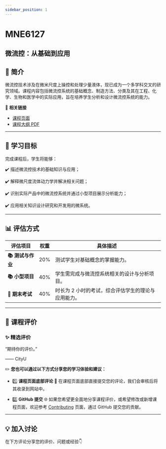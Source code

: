 ```yaml
---
sidebar_position: 1
---
```


# MNE6127
## 微流控：从基础到应用

## **📘 简介**
微流控技术涉及在微米尺度上操控和处理少量液体，现已成为一个多学科交叉的研究领域。课程内容包括微流控系统的基础概念、制造方法、分类及其在工程、化学、生物和医学中的实际应用，旨在培养学生分析和设计微流控系统的能力。

🔗 **相关链接**
- [课程页面](https://www.cityu.edu.hk/catalogue/pg/202526/course/MNE6127.htm)
- [课程大纲 PDF](https://www.cityu.edu.hk/catalogue/pg/202526/course/MNE6127.pdf)

---

## **🎯 学习目标**

完成课程后，学生将能够：

✔️ 描述微流控技术的基础知识与应用；

✔️ 解释微尺度流体动力学并解决相关问题；

✔️ 识别实际产品中的微流控系统并通过小型项目展示分析能力；

✔️ 应用相关知识设计研究和开发用的微系统。

---

## **📊 评估方式**

| **评估项目**          | **权重** | **具体描述**                                                                                       |
|----------------------|---------|---------------------------------------------------------------------------------------------------|
| **📚 测试与作业**      | 20%     | 测试学生对基础概念的掌握能力。                                                                     |
| **📚 小型项目**        | 40%     | 学生需完成与微流控系统相关的设计与分析项目。                                                       |
| **📖 期末考试**        | 40%     | 时长为 2 小时的考试，综合评估学生的理论与应用能力。                                               |

---

## **💬 课程评价**

### ✨ **精选评价**
<div className={commentStyles.commentBox}>
    <p className={commentStyles.commentText}>
        “期待你的评价。”
    </p>
    <p className={commentStyles.commentAuthor}>—— CityU</p>
</div>

✏️ **您也可以通过以下方式分享您的学习体验和建议：**

- 1️⃣ **课程页面底部评论**
💬 在课程页面底部直接提交您的评论，我们会审核后将其收录到网站中。

- 2️⃣ **GitHub 提交**
🌐 如果您希望更全面地分享课程评价，或希望修改或新增课程页面，欢迎参考 [Contributing](/contributing) 页面，通过 GitHub 提交您的贡献。

---

## **💡 加入讨论**

在下方评论分享您的评价、问题或经验👇
<Utterances />